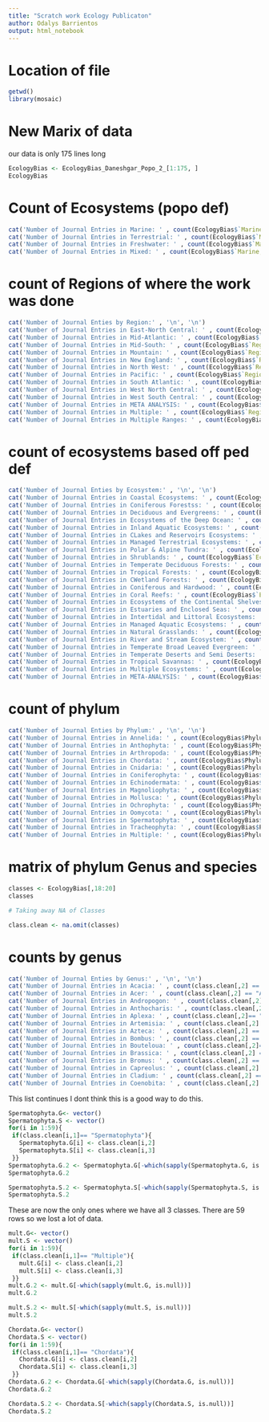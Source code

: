 ```yaml
---
title: "Scratch work Ecology Publicaton"
author: Odalys Barrientos
output: html_notebook
---
```


# Location of file
```r
getwd()
library(mosaic)
```
# New Marix of data 
our data is only 175 lines long 
```r
EcologyBias <- EcologyBias_Daneshgar_Popo_2_[1:175, ]
EcologyBias
```
# Count of Ecosystems (popo def)
```r
cat('Number of Journal Entries in Marine: ' , count(EcologyBias$`Marine, Terrestrial, Freshwater, Mixed` == "Marine"), '\n')
cat('Number of Journal Entries in Terrestrial: ' , count(EcologyBias$`Marine, Terrestrial, Freshwater, Mixed` == "Terrestrial"), '\n')
cat('Number of Journal Entries in Freshwater: ' , count(EcologyBias$`Marine, Terrestrial, Freshwater, Mixed` == "Freshwater"), '\n')
cat('Number of Journal Entries in Mixed: ' , count(EcologyBias$`Marine, Terrestrial, Freshwater, Mixed` == "Mixed"), '\n')
```
# count of Regions of where the work was done
```r
cat('Number of Journal Enties by Region:' , '\n', '\n')
cat('Number of Journal Entries in East-North Central: ' , count(EcologyBias$`Regions where the work was done  (Popo defines)` == "East-North Central"), '\n')
cat('Number of Journal Entries in Mid-Atlantic: ' , count(EcologyBias$`Regions where the work was done  (Popo defines)` == "Mid-Atlantic"), '\n')
cat('Number of Journal Entries in Mid-South: ' , count(EcologyBias$`Regions where the work was done  (Popo defines)` == "MidSouth"), '\n')
cat('Number of Journal Entries in Mountain: ' , count(EcologyBias$`Regions where the work was done  (Popo defines)` == "Mountain"), '\n')
cat('Number of Journal Entries in New England: ' , count(EcologyBias$`Regions where the work was done  (Popo defines)` == "New England"), '\n')
cat('Number of Journal Entries in North West: ' , count(EcologyBias$`Regions where the work was done  (Popo defines)` == "NW"), '\n')
cat('Number of Journal Entries in Pacific: ' , count(EcologyBias$`Regions where the work was done  (Popo defines)` == "Pacific"), '\n')
cat('Number of Journal Entries in South Atlantic: ' , count(EcologyBias$`Regions where the work was done  (Popo defines)` == "South Atlantic"), '\n')
cat('Number of Journal Entries in West North Central: ' , count(EcologyBias$`Regions where the work was done  (Popo defines)` == "West North Central"), '\n')
cat('Number of Journal Entries in West South Central: ' , count(EcologyBias$`Regions where the work was done  (Popo defines)` == "West South Central"), '\n')
cat('Number of Journal Entries in META ANALYSIS: ' , count(EcologyBias$`Regions where the work was done  (Popo defines)` == "META ANALYSIS"), '\n')
cat('Number of Journal Entries in Multiple: ' , count(EcologyBias$`Regions where the work was done  (Popo defines)` == "Multiple"), '\n')
cat('Number of Journal Entries in Multiple Ranges: ' , count(EcologyBias$`Regions where the work was done  (Popo defines)` == "Multiple Ranges"), '\n')
```
# count of ecosystems based off ped def
```r
cat('Number of Journal Enties by Ecosystem:' , '\n', '\n')
cat('Number of Journal Entries in Coastal Ecosystems: ' , count(EcologyBias$`Ecosystem (Ped defines)` == "Coastal Ecosystems"), '\n')
cat('Number of Journal Entries in Coniferous Forestss: ' , count(EcologyBias$`Ecosystem (Ped defines)` == "Coniferous Forests"), '\n')
cat('Number of Journal Entries in Deciduous and Evergreens: ' , count(EcologyBias$`Ecosystem (Ped defines)` == "Deciduous and Evergreen"), '\n')
cat('Number of Journal Entries in Ecosystems of the Deep Ocean: ' , count(EcologyBias$`Ecosystem (Ped defines)` == "Ecosystems of the Deep Ocean"), '\n')
cat('Number of Journal Entries in Inland Aquatic Ecosystems: ' , count(EcologyBias$`Ecosystem (Ped defines)` == "Inland Aquatic Ecosystems"), '\n')
cat('Number of Journal Entries in CLakes and Reservoirs Ecosystems: ' , count(EcologyBias$`Ecosystem (Ped defines)` == "Lakes and Reservoirs Ecosystems"), '\n')
cat('Number of Journal Entries in Managed Terrestrial Ecosystems: ' , count(EcologyBias$`Ecosystem (Ped defines)` == "Managed Terrestrial Ecosystems"), '\n')
cat('Number of Journal Entries in Polar & Alpine Tundra: ' , count(EcologyBias$`Ecosystem (Ped defines)` == "Polar & Alpine Tundra"), '\n')
cat('Number of Journal Entries in Shrublands: ' , count(EcologyBias$`Ecosystem (Ped defines)` == "Shrublands"), '\n')
cat('Number of Journal Entries in Temperate Deciduous Forests: ' , count(EcologyBias$`Ecosystem (Ped defines)` == "Temperate Deciduous Forests"), '\n')
cat('Number of Journal Entries in Tropical Forests: ' , count(EcologyBias$`Ecosystem (Ped defines)` == "Tropical Forests"), '\n')
cat('Number of Journal Entries in CWetland Forests: ' , count(EcologyBias$`Ecosystem (Ped defines)` == "Wetland Forests"), '\n')
cat('Number of Journal Entries in Coniferous and Hardwood: ' , count(EcologyBias$`Ecosystem (Ped defines)` == "Coniferous and Hardwood"), '\n')
cat('Number of Journal Entries in Coral Reefs: ' , count(EcologyBias$`Ecosystem (Ped defines)` == "Coral Reefs"), '\n')
cat('Number of Journal Entries in Ecosystems of the Continental Shelves: ' , count(EcologyBias$`Ecosystem (Ped defines)` == "Ecosystems of the Continental Shelves"), '\n')
cat('Number of Journal Entries in Estuaries and Enclosed Seas: ' , count(EcologyBias$`Ecosystem (Ped defines)` == "Estuaries and Enclosed Seas"), '\n')
cat('Number of Journal Entries in Intertidal and Littoral Ecosystems: ' , count(EcologyBias$`Ecosystem (Ped defines)` == "Intertidal and Littoral Ecosystems"), '\n')
cat('Number of Journal Entries in Managed Aquatic Ecosystems: ' , count(EcologyBias$`Ecosystem (Ped defines)` == "Managed Aquatic Ecosystems"), '\n')
cat('Number of Journal Entries in Natural Grasslands: ' , count(EcologyBias$`Ecosystem (Ped defines)` == "Natural Grasslands"), '\n')
cat('Number of Journal Entries in River and Stream Ecosystem: ' , count(EcologyBias$`Ecosystem (Ped defines)` == "River and Stream Ecosystem"), '\n')
cat('Number of Journal Entries in Temperate Broad Leaved Evergreen: ' , count(EcologyBias$`Ecosystem (Ped defines)` == "Temperate Broad Leaved Evergreen"), '\n')
cat('Number of Journal Entries in Temperate Deserts and Semi Deserts: ' , count(EcologyBias$`Ecosystem (Ped defines)` == "Temperate Deserts and Semi Deserts"), '\n')
cat('Number of Journal Entries in Tropical Savannas: ' , count(EcologyBias$`Ecosystem (Ped defines)` == "CTropical Savannas"), '\n')
cat('Number of Journal Entries in Multiple Ecosystems: ' , count(EcologyBias$`Ecosystem (Ped defines)` == "Multiple"), '\n')
cat('Number of Journal Entries in META-ANALYSIS: ' , count(EcologyBias$`Ecosystem (Ped defines)` == "META-ANALYSIS"), '\n')
```
# count of phylum
```r
cat('Number of Journal Enties by Phylum:' , '\n', '\n')
cat('Number of Journal Entries in Annelida: ' , count(EcologyBias$Phylum == "Annelida"), '\n')
cat('Number of Journal Entries in Anthophyta: ' , count(EcologyBias$Phylum == "Anthophyta"), '\n')
cat('Number of Journal Entries in Arthropoda: ' , count(EcologyBias$Phylum == "Arthropoda"), '\n')
cat('Number of Journal Entries in Chordata: ' , count(EcologyBias$Phylum == "Chordata"), '\n')
cat('Number of Journal Entries in Cnidaria: ' , count(EcologyBias$Phylum == "Cnidaria"), '\n')
cat('Number of Journal Entries in Coniferophyta: ' , count(EcologyBias$Phylum == "Coniferophyta"), '\n')
cat('Number of Journal Entries in Echinodermata: ' , count(EcologyBias$Phylum == "Echinodermata"), '\n')
cat('Number of Journal Entries in Magnoliophyta: ' , count(EcologyBias$Phylum == "Magnoliophyta"), '\n')
cat('Number of Journal Entries in Mollusca: ' , count(EcologyBias$Phylum == "Mollusca"), '\n')
cat('Number of Journal Entries in Ochrophyta: ' , count(EcologyBias$Phylum == "Ochrophyta"), '\n')
cat('Number of Journal Entries in Oomycota: ' , count(EcologyBias$Phylum == "Oomycota"), '\n')
cat('Number of Journal Entries in Spermatophyta: ' , count(EcologyBias$Phylum == "Spermatophyta"), '\n')
cat('Number of Journal Entries in Tracheophyta: ' , count(EcologyBias$Phylum == "Tracheophyta"), '\n')
cat('Number of Journal Entries in Multiple: ' , count(EcologyBias$Phylum == "Multiple"), '\n')
```
# matrix of phylum Genus and species
```r
classes <- EcologyBias[,18:20]
classes

# Taking away NA of Classes

class.clean <- na.omit(classes)
```
# counts by genus
```r
cat('Number of Journal Enties by Genus:' , '\n', '\n')
cat('Number of Journal Entries in Acacia: ' , count(class.clean[,2] == "Acacia"), '\n')
cat('Number of Journal Entries in Acer: ' , count(class.clean[,2] == "Acer"), '\n')
cat('Number of Journal Entries in Andropogon: ' , count(class.clean[,2] == "Andropogon"), '\n')
cat('Number of Journal Entries in Anthocharis: ' , count(class.clean[,2] == "Anthocharis"), '\n')
cat('Number of Journal Entries in Aplexa: ' , count(class.clean[,2]== "Aplexa"), '\n')
cat('Number of Journal Entries in Artemisia: ' , count(class.clean[,2] == "Artemisia"), '\n')
cat('Number of Journal Entries in Azteca: ' , count(class.clean[,2] == "Azteca"), '\n')
cat('Number of Journal Entries in Bombus: ' , count(class.clean[,2] == "Bombus"), '\n')
cat('Number of Journal Entries in Bouteloua: ' , count(class.clean[,2]== "Bouteloua"), '\n')
cat('Number of Journal Entries in Brassica: ' , count(class.clean[,2] == "Brassica"), '\n')
cat('Number of Journal Entries in Bromus: ' , count(class.clean[,2] == "Bromus"), '\n')
cat('Number of Journal Entries in Capreolus: ' , count(class.clean[,2] == "Capreolus"), '\n')
cat('Number of Journal Entries in Cladium: ' , count(class.clean[,2] == "Cladium"), '\n')
cat('Number of Journal Entries in Coenobita: ' , count(class.clean[,2] == "Coenobita"), '\n')
```
This list continues I dont think this is a good way to do this. 

```r
Spermatophyta.G<- vector()
Spermatophyta.S <- vector()
for(i in 1:59){
 if(class.clean[i,1]== "Spermatophyta"){
   Spermatophyta.G[i] <- class.clean[i,2]
   Spermatophyta.S[i] <- class.clean[i,3]
 }}
Spermatophyta.G.2 <- Spermatophyta.G[-which(sapply(Spermatophyta.G, is.null))]
Spermatophyta.G.2

Spermatophyta.S.2 <- Spermatophyta.S[-which(sapply(Spermatophyta.S, is.null))]
Spermatophyta.S.2

```
These are now the only ones where we have all 3 classes. There are 59 rows so we lost a lot of data. 
```r
mult.G<- vector()
mult.S <- vector()
for(i in 1:59){
 if(class.clean[i,1]== "Multiple"){
   mult.G[i] <- class.clean[i,2]
   mult.S[i] <- class.clean[i,3]
 }}
mult.G.2 <- mult.G[-which(sapply(mult.G, is.null))]
mult.G.2

mult.S.2 <- mult.S[-which(sapply(mult.S, is.null))]
mult.S.2

```

```r

Chordata.G<- vector()
Chordata.S <- vector()
for(i in 1:59){
 if(class.clean[i,1]== "Chordata"){
   Chordata.G[i] <- class.clean[i,2]
   Chordata.S[i] <- class.clean[i,3]
 }}
Chordata.G.2 <- Chordata.G[-which(sapply(Chordata.G, is.null))]
Chordata.G.2

Chordata.S.2 <- Chordata.S[-which(sapply(Chordata.S, is.null))]
Chordata.S.2

```

